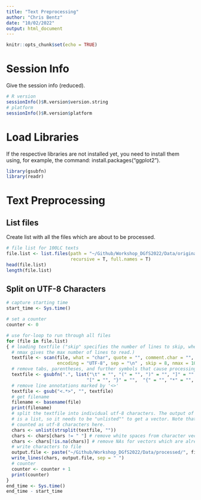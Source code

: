 ```yaml
---
title: "Text Preprocessing"
author: "Chris Bentz"
date: "10/02/2022"
output: html_document
---
```


```r
knitr::opts_chunk$set(echo = TRUE)
```

# Session Info
Give the session info (reduced).
```r
# R version
sessionInfo()$R.version$version.string
# platform
sessionInfo()$R.version$platform 
```

# Load Libraries
If the respective libraries are not installed yet, you need to install them using, for example, the command: install.packages("ggplot2").
```r
library(gsubfn)
library(readr)
```

# Text Preprocessing

## List files
Create list with all the files which are about to be processed. 
```r
# file list for 100LC texts
file.list <- list.files(path = "~/Github/Workshop_DGfS2022/Data/original", 
                        recursive = T, full.names = T)
head(file.list)
length(file.list)
```

## Split on UTF-8 Characters
```r
# capture starting time
start_time <- Sys.time()

# set a counter 
counter <- 0

# use for-loop to run through all files
for (file in file.list) 
{ # loading textfile ("skip" specifies the number of lines to skip, whereas
  # nmax gives the max number of lines to read.)
  textfile <- scan(file, what = "char", quote = "", comment.char = "", 
                   encoding = "UTF-8", sep = "\n" , skip = 8, nmax = 100) 
  # remove tabs, parentheses, and further symbols that cause processing issues
  textfile <- gsubfn(".", list("\t" = "", "(" = "", ")" = "", "]" = "",
                              "[" = "", "}" = "",  "{" = "", "*" = "", "+" = ""), textfile)
  # remove line annotations marked by '<>'
  textfile <- gsub("<.*>", "", textfile) 
  # get filename
  filename <- basename(file)
  print(filename)
  # split the textfile into individual utf-8 characters. The output of strsplit() 
  # is a list, so it needs to be "unlisted"" to get a vector. Note that white spaces are
  # counted as utf-8 characters here.
  chars <- unlist(strsplit(textfile, ""))
  chars <- chars[chars != " "] # remove white spaces from character vector
  chars <- chars[!is.na(chars)] # remove NAs for vectors which are already shorter than n
  # write characters to file
  output.file <- paste("~/Github/Workshop_DGfS2022/Data/processed/", filename, sep = "")
  write_lines(chars, output.file, sep = " ")
  # counter
  counter <- counter + 1
  print(counter)
}
end_time <- Sys.time()
end_time - start_time
```
